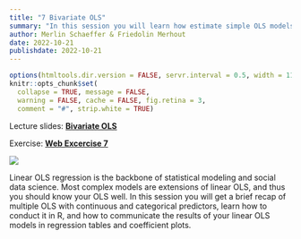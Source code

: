 ```yaml
---
title: "7 Bivariate OLS"
summary: "In this session you will learn how estimate simple OLS models with continuous or categorical predictors."
author: Merlin Schaeffer & Friedolin Merhout
date: 2022-10-21
publishdate: 2022-10-21
---
```


```r
options(htmltools.dir.version = FALSE, servr.interval = 0.5, width = 115, digits = 2)
knitr::opts_chunk$set(
  collapse = TRUE, message = FALSE,
  warning = FALSE, cache = FALSE, fig.retina = 3,
  comment = "#", strip.white = TRUE)
```

Lecture slides: [**Bivariate OLS**](/7-Bivariate-OLS/7-Bivariate-OLS.html)

Exercise: [**Web Excercise 7**](/exercises/exercise7.html)

![](/7-Bivariate-OLS/7-Bivariate-OLS_files/figure-html/OLS-1.png)

Linear OLS regression is the backbone of statistical modeling and social data science. Most complex models are extensions of linear OLS, and thus you should know your OLS well. In this session you will get a brief recap of multiple OLS with continuous and categorical predictors, learn how to conduct it in R, and how to communicate the results of your linear OLS models in regression tables and coefficient plots.


